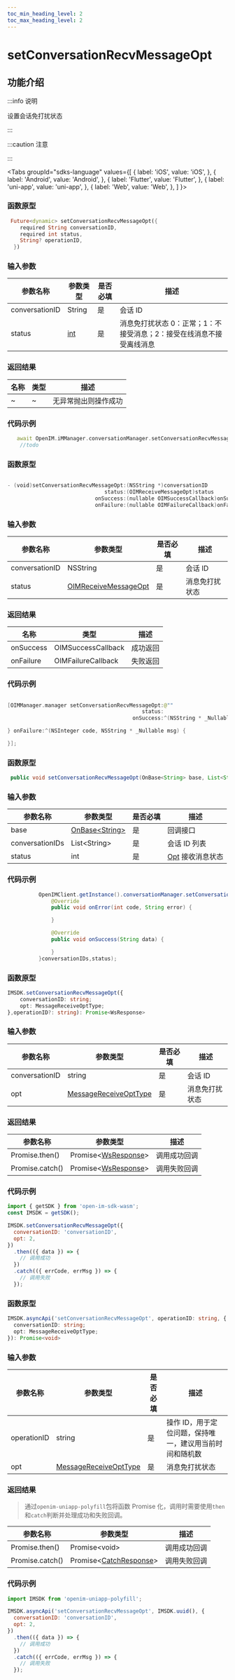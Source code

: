 ```yaml
---
toc_min_heading_level: 2
toc_max_heading_level: 2
---
```


# setConversationRecvMessageOpt

## 功能介绍

:::info 说明

设置会话免打扰状态

:::

:::caution 注意

:::

<Tabs
groupId="sdks-language"
values={[
{ label: 'iOS', value: 'iOS', },
{ label: 'Android', value: 'Android', },
{ label: 'Flutter', value: 'Flutter', },
{ label: 'uni-app', value: 'uni-app', },
{ label: 'Web', value: 'Web', },
]
}>

<TabItem value="Flutter">

### 函数原型

```dart showLineNumbers
 Future<dynamic> setConversationRecvMessageOpt({
    required String conversationID,
    required int status,
    String? operationID,
  })
```

### 输入参数

| 参数名称           | 参数类型      | 是否必填 | 描述                                                               |
| ------------------ | ------------- | -------- | ------------------------------------------------------------------ |
| conversationID | String | 是       | 会话 ID                                                       |
| status             | [int](docs/sdks/enum/recvMsgOpt.mdx)           | 是       | 消息免打扰状态 0：正常；1：不接受消息；2：接受在线消息不接受离线消息 |

### 返回结果

| 名称 | 类型 | 描述                 |
| ---- | ---- | -------------------- |
| ~    | ~    | 无异常抛出则操作成功 |

### 代码示例

```dart showLineNumbers
   await OpenIM.iMManager.conversationManager.setConversationRecvMessageOpt(conversationIDList: conversationIDList, status: status);
    //todo
```

</TabItem>

<TabItem value="iOS">

### 函数原型

```swift showLineNumbers

- (void)setConversationRecvMessageOpt:(NSString *)conversationID
                               status:(OIMReceiveMessageOpt)status
                            onSuccess:(nullable OIMSuccessCallback)onSuccess
                            onFailure:(nullable OIMFailureCallback)onFailure;

```

### 输入参数

| 参数名称        | 参数类型                                              | 是否必填 | 描述         |
| --------------- | ----------------------------------------------------- | -------- | ------------ |
| conversationID | NSString                                | 是       | 会话 ID |
| status          | [OIMReceiveMessageOpt](docs/sdks/enum/recvMsgOpt.mdx) | 是       | 消息免打扰状态 |

### 返回结果

| 名称      | 类型                                                   | 描述     |
| --------- | ------------------------------------------------------ | -------- |
| onSuccess | OIMSuccessCallback | 成功返回 |
| onFailure | OIMFailureCallback   | 失败返回 |

### 代码示例

```swift showLineNumbers

[OIMManager.manager setConversationRecvMessageOpt:@""
                                           status:
                                        onSuccess:^(NSString * _Nullable data) {

} onFailure:^(NSInteger code, NSString * _Nullable msg) {

}];

```

</TabItem>

<TabItem value="Android">

### 函数原型

```java showLineNumbers
 public void setConversationRecvMessageOpt(OnBase<String> base, List<String> conversationIDs, long status)
```

### 输入参数

| 参数名称        | 参数类型                                         | 是否必填 | 描述                                                               |
| --------------- | ------------------------------------------------ | -------- | ------------------------------------------------------------------ |
| base            | [OnBase<String\>](docs/sdks/callback/onBase.mdx) | 是       | 回调接口                                                           |
| conversationIDs | List<String\>                                    | 是       | 会话 ID 列表                                                       |
| status          | int                                              | 是       | [Opt](docs/sdks/enum/recvMsgOpt.mdx) 接收消息状态 |

### 代码示例

```java showLineNumbers
          OpenIMClient.getInstance().conversationManager.setConversationRecvMessageOpt(new OnBase<String>() {
              @Override
              public void onError(int code, String error) {

              }

              @Override
              public void onSuccess(String data) {

              }
          }conversationIDs,status);
```

</TabItem>

<TabItem value="Web">

### 函数原型

```ts showLineNumbers
IMSDK.setConversationRecvMessageOpt({
    conversationID: string;
    opt: MessageReceiveOptType;
},operationID?: string): Promise<WsResponse>
```

### 输入参数

| 参数名称       | 参数类型                                               | 是否必填 | 描述           |
| -------------- | ------------------------------------------------------ | -------- | -------------- |
| conversationID | string                                                 | 是       | 会话 ID        |
| opt            | [MessageReceiveOptType](docs/sdks/enum/recvMsgOpt.mdx) | 是       | 消息免打扰状态 |

### 返回结果

| 参数名称        | 参数类型                                             | 描述         |
| --------------- | ---------------------------------------------------- | ------------ |
| Promise.then()  | Promise<[WsResponse](docs/sdks/class/response.mdx)\> | 调用成功回调 |
| Promise.catch() | Promise<[WsResponse](docs/sdks/class/response.mdx)\> | 调用失败回调 |

### 代码示例

```js showLineNumbers
import { getSDK } from 'open-im-sdk-wasm';
const IMSDK = getSDK();

IMSDK.setConversationRecvMessageOpt({
  conversationID: 'conversationID',
  opt: 2,
})
  .then(({ data }) => {
    // 调用成功
  })
  .catch(({ errCode, errMsg }) => {
    // 调用失败
  });
```

</TabItem>

<TabItem value="uni-app">

### 函数原型

```ts showLineNumbers
IMSDK.asyncApi('setConversationRecvMessageOpt', operationID: string, {
  conversationID: string;
  opt: MessageReceiveOptType;
}): Promise<void>
```

### 输入参数

| 参数名称    | 参数类型                                               | 是否必填 | 描述                                                    |
| ----------- | ------------------------------------------------------ | -------- | ------------------------------------------------------- |
| operationID | string                                                 | 是       | 操作 ID，用于定位问题，保持唯一，建议用当前时间和随机数 |
| opt         | [MessageReceiveOptType](docs/sdks/enum/recvMsgOpt.mdx) | 是       | 消息免打扰状态                                          |

### 返回结果

> 通过`openim-uniapp-polyfill`包将函数 Promise 化，调用时需要使用`then`和`catch`判断并处理成功和失败回调。

| 参数名称        | 参数类型                                                | 描述         |
| --------------- | ------------------------------------------------------- | ------------ |
| Promise.then()  | Promise<void\>                                          | 调用成功回调 |
| Promise.catch() | Promise<[CatchResponse](docs/sdks/class/response.mdx)\> | 调用失败回调 |

### 代码示例

```js showLineNumbers
import IMSDK from 'openim-uniapp-polyfill';

IMSDK.asyncApi('setConversationRecvMessageOpt', IMSDK.uuid(), {
  conversationID: 'conversationID',
  opt: 2,
})
  .then(({ data }) => {
    // 调用成功
  })
  .catch(({ errCode, errMsg }) => {
    // 调用失败
  });
```

</TabItem>

</Tabs>

